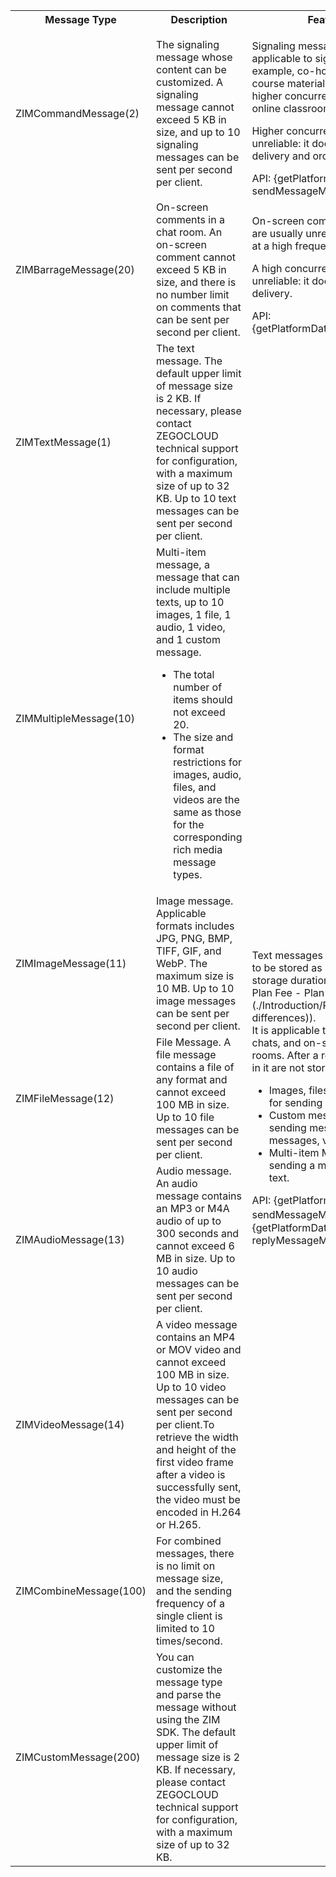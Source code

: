 
<table>
<tbody>
<tr data-row-level="1">
<th>Message Type</th>
<th>Description</th>
<th>Feature and Scenario</th>
</tr>
<tr data-row-level="2">
<td>ZIMCommandMessage(2)</td>
<td>The signaling message whose content can be customized. A signaling message cannot exceed 5 KB in size, and up to 10 signaling messages can be sent per second per client.</td>
<td><p>Signaling messages, unable to be stored, are applicable to signaling transmission (for example, co-hosting, virtual gifting, and course materials sending) in scenarios with a higher concurrency, such as chat rooms and online classrooms.</p><p>Higher concurrency is supported, but it's unreliable: it does not ensure message delivery and order.</p>
API: {getPlatformData2(props, sendMessageMap)}</td>
</tr>
<tr data-row-level="3">
<td>ZIMBarrageMessage(20)</td>
<td>On-screen comments in a chat room. An on-screen comment cannot exceed 5 KB in size, and there is no number limit on comments that can be sent per second per client.</td>
<td><p>On-screen comments, unable to be stored are usually unreliable messages that are sent at a high frequency and can be discarded.</p><p>A high concurrency is supported, but it's unreliable: it does not ensure message delivery.</p>API: {getPlatformData2(props,sendMessageMap)} </td>
</tr>
<tr data-row-level="4">
<td>ZIMTextMessage(1)</td>
<td>The text message. The default upper limit of message size is 2 KB. If necessary, please contact ZEGOCLOUD technical support for configuration, with a maximum size of up to 32 KB. Up to 10 text messages can be sent per second per client.</td>
<td rowspan="8">
Text messages are reliable, in order, and able to be stored as historical messages. (For the storage duration, please refer to [Pricing - Plan Fee - Plan Differences](./Introduction/Pricing.mdx#plan-differences)).<br />It is applicable to one-to-one chats, group chats, and on-screen comments in chat rooms. After a room is disbanded, messages in it are not stored.

- Images, files, audio, video: Typically used for sending rich media messages.  
- Custom message: Typically used for sending messages such as polls, chain messages, video cards, etc.  
- Multi-item Message: Typically used for sending a message including images and text.

API: {getPlatformData2(props, sendMessageMap)}、{getPlatformData2(props, replyMessageMap)}
</td>
</tr>
<tr data-row-level="5">
<td>ZIMMultipleMessage(10)</td>
<td>Multi-item message, a message that can include multiple texts, up to 10 images, 1 file, 1 audio, 1 video, and 1 custom message. <Note title="Note"><ul><li>The total number of items should not exceed 20.</li><li>The size and format restrictions for images, audio, files, and videos are the same as those for the corresponding rich media message types.</li></ul></Note></td>
</tr>
<tr data-row-level="6">
<td>ZIMImageMessage(11)</td>
<td>Image message. Applicable formats includes JPG, PNG, BMP, TIFF, GIF, and WebP. The maximum size is 10 MB. Up to 10 image messages can be sent per second per client.</td>
</tr>
<tr data-row-level="7">
<td>ZIMFileMessage(12)</td>
<td>File Message. A file message contains a file of any format and cannot exceed 100 MB in size. Up to 10 file messages can be sent per second per client.</td>
</tr>
<tr data-row-level="8">
<td>ZIMAudioMessage(13)</td>
<td>Audio message. An audio message contains an MP3 or M4A audio of up to 300 seconds and cannot exceed 6 MB in size. Up to 10 audio messages can be sent per second per client.</td>
</tr>
<tr data-row-level="9">
<td>ZIMVideoMessage(14)</td>
<td>A video message contains an MP4 or MOV video and cannot exceed 100 MB in size. Up to 10 video messages can be sent per second per client.<Note title="Note">To retrieve the width and height of the first video frame after a video is successfully sent, the video must be encoded in H.264 or H.265.</Note></td>
</tr>
<tr data-row-level="10">
<td>ZIMCombineMessage(100)</td>
<td>For combined messages, there is no limit on message size, and the sending frequency of a single client is limited to 10 times/second.</td>
</tr>
<tr data-row-level="11">
<td>ZIMCustomMessage(200)</td>
<td>You can customize the message type and parse the message without using the ZIM SDK. The default upper limit of message size is 2 KB. If necessary, please contact ZEGOCLOUD technical support for configuration, with a maximum size of up to 32 KB.</td>
</tr>
</tbody>
</table>
